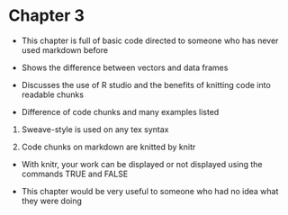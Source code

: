 # Chapter 3

* This chapter is full of basic code directed to someone who has never used markdown before

* Shows the difference between vectors and data frames

* Discusses the use of R studio and the benefits of knitting code into readable chunks

* Difference of code chunks and many examples listed

1. Sweave-style is used on any tex syntax
  
2. Code chunks on markdown are knitted by knitr

* With knitr, your work can be displayed or not displayed using the commands TRUE and FALSE

* This chapter would be very useful to someone who had no idea what they were doing

